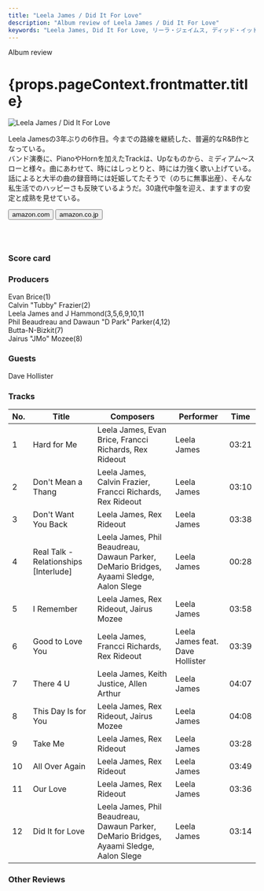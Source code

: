 ```yaml
---
title: "Leela James / Did It For Love"
description: "Album review of Leela James / Did It For Love"
keywords: "Leela James, Did It For Love, リーラ・ジェイムス, ディッド・イット・フォー・ラブ"
---
```






<p className="largeP">Album review</p>
<h1 className="h1--no--margin">{props.pageContext.frontmatter.title}</h1>

<Row  className="image-card-group">
	<Column colMd={"3"} colLg={"4"} noGutterMdLeft="">
       <ImageCard>

![Leela James / Did It For Love](../../images/cd/leelajames5L.jpg)

</ImageCard>
	</Column>
	<Column colMd={"4"} colLg={"8"} noGutterMdLeft="">
	<p>
	Leela Jamesの3年ぶりの6作目。今までの路線を継続した、普遍的なR&B作となっている。
	<br/>バンド演奏に、PianoやHornを加えたTrackは、Upなものから、ミディアム～スローと様々。曲にあわせて、時にはしっとりと、時には力強く歌い上げている。
	<br/>話によると大半の曲の録音時には妊娠してたそうで（のちに無事出産）、そんな私生活でのハッピーさも反映ているようだ。30歳代中盤を迎え、ますますの安定と成熟を見せている。
	</p>
	<div>
	    <Button className="button-right-mergin"  href="https://amzn.to/307Q0uL" kind="primary" size="small" renderIcon={ArrowUpRight24}>
        amazon.com
      </Button>
      <Button className="button-right-mergin"  href="https://amzn.to/3hL18DP" kind="secondary" size="small" renderIcon={ArrowUpRight24}>
        amazon.co.jp
      </Button>
	</div>
	<a href="https://geo.music.apple.com/jp/album/did-it-for-love/1207699603?mt=1&app=music&ls=1&at=11lcug" style="display:inline-block;overflow:hidden;background:url(https://linkmaker.itunes.apple.com/ja-jp/lockup.svg?releaseDate=2017-03-31&kind=album&bubble=apple_music&style=mono-black) no-repeat;width:180px;height:45px;"></a>
	<AdvJS2/>
	</Column>
</Row>
<Row >
	<Column colMd={"4"} colLg={"4"} noGutterMdLeft="">
<div>
  <h3>Score card</h3>
	<SliderJS1 value="5" />
  <SliderJS2 value="3" />
	<SliderJS3 value="1" />
  <SliderJS4 value="8" />
</div>
</Column>
<Column colMd={"8"} colLg={"8"} noGutterMdLeft="">
<div>
<h3>Producers</h3>
<p>
	Evan Brice(1)
	<br/>Calvin "Tubby" Frazier(2)
	<br/>Leela James and J Hammond(3,5,6,9,10,11
	<br/>Phil Beaudreau and Dawaun "D Park" Parker(4,12)
	<br/>Butta-N-Bizkit(7)
	<br/>Jairus "JMo" Mozee(8)
</p>
<h3>Guests</h3>
<p>
	Dave Hollister
</p>
</div>
</Column>
</Row>

<h3>Tracks</h3>

| No. | Title                                 | Composers                                                                               | Performer                        | Time  |
| --- | ------------------------------------- | --------------------------------------------------------------------------------------- | -------------------------------- | ----- |
| 1   | Hard for Me                           | Leela James, Evan Brice, Francci Richards, Rex Rideout                                  | Leela James                      | 03:21 |
| 2   | Don't Mean a Thang                    | Leela James, Calvin Frazier, Francci Richards, Rex Rideout                              | Leela James                      | 03:10 |
| 3   | Don't Want You Back                   | Leela James, Rex Rideout                                                                | Leela James                      | 03:38 |
| 4   | Real Talk - Relationships [Interlude] | Leela James, Phil Beaudreau, Dawaun Parker, DeMario Bridges, Ayaami Sledge, Aalon Slege | Leela James                      | 00:28 |
| 5   | I Remember                            | Leela James, Rex Rideout, Jairus Mozee                                                  | Leela James                      | 03:58 |
| 6   | Good to Love You                      | Leela James, Francci Richards, Rex Rideout                                              | Leela James feat. Dave Hollister | 03:39 |
| 7   | There 4 U                             | Leela James, Keith Justice, Allen Arthur                                                | Leela James                      | 04:07 |
| 8   | This Day Is for You                   | Leela James, Rex Rideout, Jairus Mozee                                                  | Leela James                      | 04:08 |
| 9   | Take Me                               | Leela James, Rex Rideout                                                                | Leela James                      | 03:28 |
| 10  | All Over Again                        | Leela James, Rex Rideout                                                                | Leela James                      | 03:49 |
| 11  | Our Love                              | Leela James, Rex Rideout                                                                | Leela James                      | 03:36 |
| 12  | Did It for Love                       | Leela James, Phil Beaudreau, Dawaun Parker, DeMario Bridges, Ayaami Sledge, Aalon Slege | Leela James                      | 03:14 |

<h3>Other Reviews</h3>

<Row>
  <Column colMd={3} colLg={3} noGutterMdLeft>
    <Review1 />
  </Column>
</Row>

<AdvJS3 />